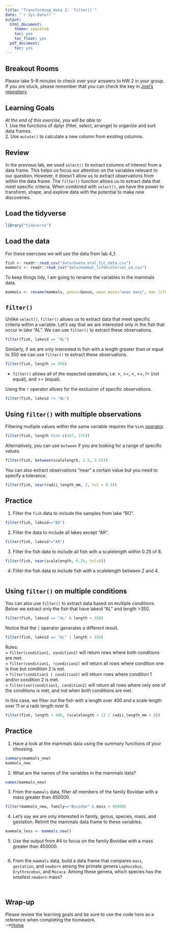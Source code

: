 ```yaml
---
title: "Transforming data 2: `filter()`"
date: "`r Sys.Date()`"
output:
  html_document:
    theme: spacelab
    toc: yes
    toc_float: yes
  pdf_document:
    toc: yes
---
```


## Breakout Rooms

Please take 5-8 minutes to check over your answers to HW 2 in your group. If you are stuck, please remember that you can check the key in [Joel's repository](https://github.com/jmledford3115/BIS15LW2022_jledford).

## Learning Goals

*At the end of this exercise, you will be able to:*\
1. Use the functions of dplyr (filter, select, arrange) to organize and sort data frames.\
2. Use `mutate()` to calculate a new column from existing columns.

## Review

In the previous lab, we used `select()` to extract columns of interest from a data frame. This helps us focus our attention on the variables relevant to our question. However, it doesn't allow us to extract observations from within the data frame. The `filter()` function allows us to extract data that meet specific criteria. When combined with `select()`, we have the power to transform, shape, and explore data with the potential to make new discoveries.

## Load the tidyverse

```r
library("tidyverse")
```

## Load the data

For these exercises we will use the data from lab 4_1.

```r
fish <- readr::read_csv("data/Gaeta_etal_CLC_data.csv")
mammals <- readr::read_csv("data/mammal_lifehistories_v2.csv")
```

To keep things tidy, I am going to rename the variables in the mammals data.

```r
mammals <- rename(mammals, genus=Genus, wean_mass="wean mass", max_life="max. life", litter_size="litter size", litters_per_year="litters/year")
```

## `filter()`

Unlike `select()`, `filter()` allows us to extract data that meet specific criteria within a variable. Let's say that we are interested only in the fish that occur in lake "AL". We can use `filter()` to extract these observations.

```r
filter(fish, lakeid == "AL")
```

Similarly, if we are only interested in fish with a length greater than or equal to 350 we can use `filter()` to extract these observations.

```r
filter(fish, length >= 350)
```

-   `filter()` allows all of the expected operators; i.e. \>, \>=, \<, \<=, != (not equal), and == (equal).

Using the `!` operator allows for the exclusion of specific observations.

```r
filter(fish, lakeid != "AL")
```

## Using `filter()` with multiple observations

Filtering multiple values within the same variable requires the `%in%` [operator](https://www.tutorialspoint.com/r/r_operators.htm).

```r
filter(fish, length %in% c(167, 175))
```

Alternatively, you can use `between` if you are looking for a range of specific values.

```r
filter(fish, between(scalelength, 2.5, 2.55))
```

You can also extract observations "near" a certain value but you need to specify a tolerance.

```r
filter(fish, near(radii_length_mm, 2, tol = 0.2))
```

## Practice

1.  Filter the `fish` data to include the samples from lake "BO".

```r
filter(fish, lakeid=="BO")
```

2.  Filter the data to include all lakes except "AR".

```r
filter(fish, lakeid!="AR")
```

3.  Filter the fish data to include all fish with a scalelength within 0.25 of 8.

```r
filter(fish, near(scalelength, 0.25, tol=8))
```

4.  Filter the fish data to include fish with a scalelength between 2 and 4.

```r

```

## Using `filter()` on multiple conditions

You can also use `filter()` to extract data based on multiple conditions. Below we extract only the fish that have lakeid "AL" and length \>350.

```r
filter(fish, lakeid == "AL" & length > 350)
```

Notice that the `|` operator generates a different result.

```r
filter(fish, lakeid == "AL" | length > 350)
```

Rules:\
+ `filter(condition1, condition2)` will return rows where both conditions are met.\
+ `filter(condition1, !condition2)` will return all rows where condition one is true but condition 2 is not.\
+ `filter(condition1 | condition2)` will return rows where condition 1 and/or condition 2 is met.\
+ `filter(xor(condition1, condition2)` will return all rows where only one of the conditions is met, and not when both conditions are met.

In this case, we filter out the fish with a length over 400 and a scale length over 11 or a radii length over 8.

```r
filter(fish, length > 400, (scalelength > 11 | radii_length_mm > 8))
```

## Practice

1.  Have a look at the mammals data using the summary functions of your choosing.\

```r
summary(mammals_new)
mammals_new
```

2.  What are the names of the variables in the mammals data?\

```r
names(mammals_new)
```

3.  From the `mammals` data, filter all members of the family Bovidae with a mass greater than 450000.

```r
filter(mammals_new, family=="Bovidae" & mass > 45000)
```

4.  Let's say we are only interested in family, genus, species, mass, and gestation. Relimit the mammals data frame to these variables.\

```r
mammale_less <- mammals_new()
```

5.  Use the output from #4 to focus on the family Bovidae with a mass greater than 450000.

```r

```

6.  From the `mammals` data, build a data frame that compares `mass`, `gestation`, and `newborn` among the primate genera `Lophocebus`, `Erythrocebus`, and `Macaca`. Among these genera, which species has the smallest `newborn` mass?

```r

```

```r

```

## Wrap-up

Please review the learning goals and be sure to use the code here as a reference when completing the homework.\
--\>[Home](https://jmledford3115.github.io/datascibiol/)
